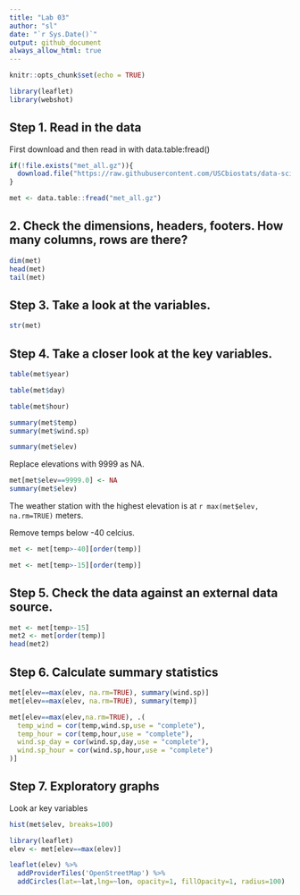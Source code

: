 ```yaml
---
title: "Lab 03"
author: "sl"
date: "`r Sys.Date()`"
output: github_document
always_allow_html: true
---
```


```r
knitr::opts_chunk$set(echo = TRUE)
```

```r
library(leaflet)
library(webshot)
```


## Step 1. Read in the data
First download and then read in with data.table:fread()

```r
if(!file.exists("met_all.gz")){
  download.file("https://raw.githubusercontent.com/USCbiostats/data-science-data/master/02_met/met_all.gz", "met_all.gz", method="libcurl", timeout = 60)
}

met <- data.table::fread("met_all.gz")
```

## 2. Check the dimensions, headers, footers. How many columns, rows are there?

```r
dim(met)
head(met)
tail(met)
```

## Step 3. Take a look at the variables.
```r
str(met)
```

## Step 4. Take a closer look at the key variables.
```r
table(met$year)
```
```r
table(met$day)
```

```r
table(met$hour)
```

```r
summary(met$temp)
summary(met$wind.sp)
```

```r
summary(met$elev)
```


Replace elevations with 9999 as NA.

```r
met[met$elev==9999.0] <- NA
summary(met$elev)
```

The weather station with the highest elevation is at `r max(met$elev, na.rm=TRUE)` meters.

Remove temps below -40 celcius.

```r
met <- met[temp>-40][order(temp)]
```

```r
met <- met[temp>-15][order(temp)]
```

## Step 5. Check the data against an external data source.

```r
met <- met[temp>-15]
met2 <- met[order(temp)]
head(met2)
```

## Step 6. Calculate summary statistics

```r
met[elev==max(elev, na.rm=TRUE), summary(wind.sp)]
met[elev==max(elev, na.rm=TRUE), summary(temp)]
```

```r
met[elev==max(elev,na.rm=TRUE), .(
  temp_wind = cor(temp,wind.sp,use = "complete"),
  temp_hour = cor(temp,hour,use = "complete"),
  wind.sp_day = cor(wind.sp,day,use = "complete"),
  wind.sp_hour = cor(wind.sp,hour,use = "complete")
)]
```

## Step 7. Exploratory graphs

Look ar key variables

```r
hist(met$elev, breaks=100)
```

```r
library(leaflet)
elev <- met[elev==max(elev)]
```

```r
leaflet(elev) %>%
  addProviderTiles('OpenStreetMap') %>% 
  addCircles(lat=~lat,lng=~lon, opacity=1, fillOpacity=1, radius=100)
```